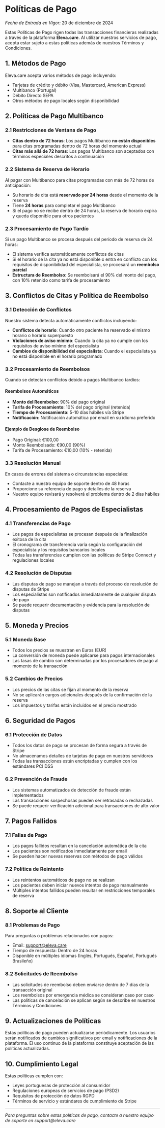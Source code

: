 # Políticas de Pago

_Fecha de Entrada en Vigor:_ 20 de diciembre de 2024

Estas Políticas de Pago rigen todas las transacciones financieras realizadas a través de la plataforma **Eleva.care**. Al utilizar nuestros servicios de pago, acepta estar sujeto a estas políticas además de nuestros Términos y Condiciones.

## 1. Métodos de Pago

Eleva.care acepta varios métodos de pago incluyendo:

- Tarjetas de crédito y débito (Visa, Mastercard, American Express)
- Multibanco (Portugal)
- Débito Directo SEPA
- Otros métodos de pago locales según disponibilidad

## 2. Políticas de Pago Multibanco

### 2.1 Restricciones de Ventana de Pago

- **Citas dentro de 72 horas**: Los pagos Multibanco **no están disponibles** para citas programadas dentro de 72 horas del momento actual
- **Citas más allá de 72 horas**: Los pagos Multibanco son aceptados con términos especiales descritos a continuación

### 2.2 Sistema de Reserva de Horario

Al pagar con Multibanco para citas programadas con más de 72 horas de anticipación:

- Su horario de cita está **reservado por 24 horas** desde el momento de la reserva
- Tiene **24 horas** para completar el pago Multibanco
- Si el pago no se recibe dentro de 24 horas, la reserva de horario expira y queda disponible para otros pacientes

### 2.3 Procesamiento de Pago Tardío

Si un pago Multibanco se procesa después del período de reserva de 24 horas:

- El sistema verifica automáticamente conflictos de citas
- Si el horario de la cita ya no está disponible o entra en conflicto con los requisitos de disponibilidad del especialista, se procesará un **reembolso parcial**
- **Estructura de Reembolso**: Se reembolsará el 90% del monto del pago, con 10% retenido como tarifa de procesamiento

## 3. Conflictos de Citas y Política de Reembolso

### 3.1 Detección de Conflictos

Nuestro sistema detecta automáticamente conflictos incluyendo:

- **Conflictos de horario**: Cuando otro paciente ha reservado el mismo horario o horario superpuesto
- **Violaciones de aviso mínimo**: Cuando la cita ya no cumple con los requisitos de aviso mínimo del especialista
- **Cambios de disponibilidad del especialista**: Cuando el especialista ya no está disponible en el horario programado

### 3.2 Procesamiento de Reembolsos

Cuando se detectan conflictos debido a pagos Multibanco tardíos:

#### Reembolsos Automáticos

- **Monto del Reembolso**: 90% del pago original
- **Tarifa de Procesamiento**: 10% del pago original (retenida)
- **Tiempo de Procesamiento**: 5-10 días hábiles vía Stripe
- **Notificación**: Notificación automática por email en su idioma preferido

#### Ejemplo de Desglose de Reembolso

- Pago Original: €100,00
- Monto Reembolsado: €90,00 (90%)
- Tarifa de Procesamiento: €10,00 (10% - retenida)

### 3.3 Resolución Manual

En casos de errores del sistema o circunstancias especiales:

- Contacte a nuestro equipo de soporte dentro de 48 horas
- Proporcione su referencia de pago y detalles de la reserva
- Nuestro equipo revisará y resolverá el problema dentro de 2 días hábiles

## 4. Procesamiento de Pagos de Especialistas

### 4.1 Transferencias de Pago

- Los pagos de especialistas se procesan después de la finalización exitosa de la cita
- El cronograma de transferencia varía según la configuración del especialista y los requisitos bancarios locales
- Todas las transferencias cumplen con las políticas de Stripe Connect y regulaciones locales

### 4.2 Resolución de Disputas

- Las disputas de pago se manejan a través del proceso de resolución de disputas de Stripe
- Los especialistas son notificados inmediatamente de cualquier disputa de pago
- Se puede requerir documentación y evidencia para la resolución de disputas

## 5. Moneda y Precios

### 5.1 Moneda Base

- Todos los precios se muestran en Euros (EUR)
- La conversión de moneda puede aplicarse para pagos internacionales
- Las tasas de cambio son determinadas por los procesadores de pago al momento de la transacción

### 5.2 Cambios de Precios

- Los precios de las citas se fijan al momento de la reserva
- No se aplicarán cargos adicionales después de la confirmación de la reserva
- Los impuestos y tarifas están incluidos en el precio mostrado

## 6. Seguridad de Pagos

### 6.1 Protección de Datos

- Todos los datos de pago se procesan de forma segura a través de Stripe
- No almacenamos detalles de tarjetas de pago en nuestros servidores
- Todas las transacciones están encriptadas y cumplen con los estándares PCI DSS

### 6.2 Prevención de Fraude

- Los sistemas automatizados de detección de fraude están implementados
- Las transacciones sospechosas pueden ser retrasadas o rechazadas
- Se puede requerir verificación adicional para transacciones de alto valor

## 7. Pagos Fallidos

### 7.1 Fallas de Pago

- Los pagos fallidos resultan en la cancelación automática de la cita
- Los pacientes son notificados inmediatamente por email
- Se pueden hacer nuevas reservas con métodos de pago válidos

### 7.2 Política de Reintento

- Los reintentos automáticos de pago no se realizan
- Los pacientes deben iniciar nuevos intentos de pago manualmente
- Múltiples intentos fallidos pueden resultar en restricciones temporales de reserva

## 8. Soporte al Cliente

### 8.1 Problemas de Pago

Para preguntas o problemas relacionados con pagos:

- Email: support@eleva.care
- Tiempo de respuesta: Dentro de 24 horas
- Disponible en múltiples idiomas (Inglés, Portugués, Español, Portugués Brasileño)

### 8.2 Solicitudes de Reembolso

- Las solicitudes de reembolso deben enviarse dentro de 7 días de la transacción original
- Los reembolsos por emergencia médica se consideran caso por caso
- Las políticas de cancelación se aplican según se describe en nuestros Términos y Condiciones

## 9. Actualizaciones de Políticas

Estas políticas de pago pueden actualizarse periódicamente. Los usuarios serán notificados de cambios significativos por email y notificaciones de la plataforma. El uso continuo de la plataforma constituye aceptación de las políticas actualizadas.

## 10. Cumplimiento Legal

Estas políticas cumplen con:

- Leyes portuguesas de protección al consumidor
- Regulaciones europeas de servicios de pago (PSD2)
- Requisitos de protección de datos RGPD
- Términos de servicio y estándares de cumplimiento de Stripe

---

_Para preguntas sobre estas políticas de pago, contacte a nuestro equipo de soporte en support@eleva.care_
